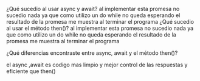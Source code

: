 ¿Qué sucedio al usar async y await?
al implementar esta promesa no sucedio nada ya que como utilizo un do while no queda esperando el resultado 
de la promesa me muestra al terminar el programa
¿Qué sucedio al usar el método then()?
al implementar esta promesa no sucedio nada ya que como utilizo un do while no queda esperando el resultado 
de la promesa me muestra al terminar el programa

¿Qué diferencias encontraste entre async, await y el método then()?

el async ,await es codigo mas limpio y mejor control de las respuestas y eficiente que then()